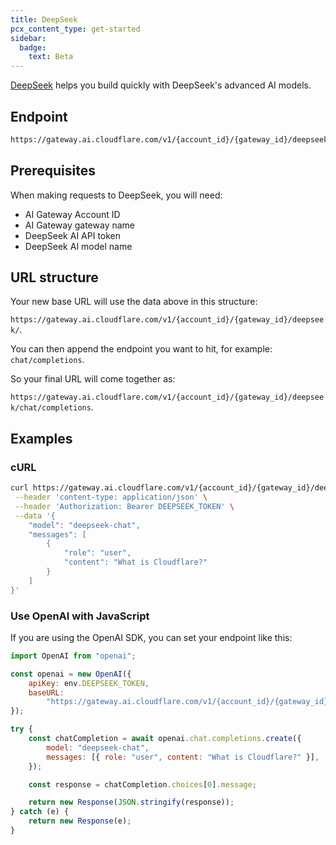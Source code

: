 ```yaml
---
title: DeepSeek
pcx_content_type: get-started
sidebar:
  badge:
    text: Beta
---
```


[DeepSeek](https://www.deepseek.com/) helps you build quickly with DeepSeek's advanced AI models.

## Endpoint

```txt
https://gateway.ai.cloudflare.com/v1/{account_id}/{gateway_id}/deepseek
```

## Prerequisites

When making requests to DeepSeek, you will need:

- AI Gateway Account ID
- AI Gateway gateway name
- DeepSeek AI API token
- DeepSeek AI model name

## URL structure

Your new base URL will use the data above in this structure:

`https://gateway.ai.cloudflare.com/v1/{account_id}/{gateway_id}/deepseek/`.

You can then append the endpoint you want to hit, for example: `chat/completions`.

So your final URL will come together as:

`https://gateway.ai.cloudflare.com/v1/{account_id}/{gateway_id}/deepseek/chat/completions`.

## Examples

### cURL

```bash title="Example fetch request"
curl https://gateway.ai.cloudflare.com/v1/{account_id}/{gateway_id}/deepseek/chat/completions \
 --header 'content-type: application/json' \
 --header 'Authorization: Bearer DEEPSEEK_TOKEN' \
 --data '{
    "model": "deepseek-chat",
    "messages": [
        {
            "role": "user",
            "content": "What is Cloudflare?"
        }
    ]
}'
```

### Use OpenAI with JavaScript

If you are using the OpenAI SDK, you can set your endpoint like this:

```js title="JavaScript"
import OpenAI from "openai";

const openai = new OpenAI({
	apiKey: env.DEEPSEEK_TOKEN,
	baseURL:
		"https://gateway.ai.cloudflare.com/v1/{account_id}/{gateway_id}/deepseek",
});

try {
	const chatCompletion = await openai.chat.completions.create({
		model: "deepseek-chat",
		messages: [{ role: "user", content: "What is Cloudflare?" }],
	});

	const response = chatCompletion.choices[0].message;

	return new Response(JSON.stringify(response));
} catch (e) {
	return new Response(e);
}
```
